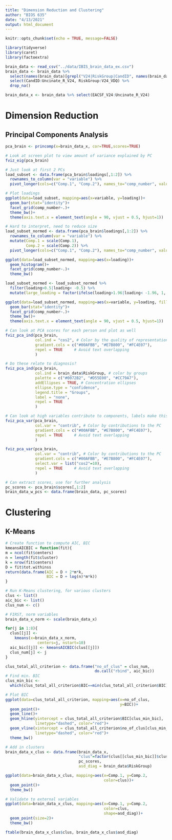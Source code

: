 ```yaml
---
title: "Dimension Reduction and Clustering"
author: "BIOS 635"
date: "4/13/2021"
output: html_document
---
```


```r
knitr::opts_chunk$set(echo = TRUE, message=FALSE)
```

```r
library(tidyverse)
library(caret)
library(factoextra)
```

```r
brain_data <- read_csv("../data/IBIS_brain_data_ex.csv")
brain_data <- brain_data %>%
  select(names(brain_data)[grepl("V24|RiskGroup|CandID", names(brain_data))]) %>%
  select(CandID:Uncinate_R_V24, RiskGroup:V24_VDQ) %>%
  drop_na()

brain_data_x <- brain_data %>% select(EACSF_V24:Uncinate_R_V24)
```

# Dimension Reduction
## Principal Components Analysis

```r
pca_brain <- princomp(x=brain_data_x, cor=TRUE,scores=TRUE)

# Look at screen plot to view amount of variance explained by PC
fviz_eig(pca_brain)

# Just look at first 2 PCs
load_subset <- data.frame(pca_brain$loadings[,1:2]) %>% 
  rownames_to_column(var = "variable") %>%
  pivot_longer(cols=c("Comp.1", "Comp.2"), names_to="comp_number", values_to="loading")

# Plot loadings
ggplot(data=load_subset, mapping=aes(x=variable, y=loading))+
  geom_bar(stat="identity")+
  facet_grid(comp_number~.)+ 
  theme_bw()+
  theme(axis.text.x = element_text(angle = 90, vjust = 0.5, hjust=1))

# Hard to interpret, need to reduce size
load_subset_normed <- data.frame(pca_brain$loadings[,1:2]) %>% 
  rownames_to_column(var = "variable") %>%
  mutate(Comp.1 = scale(Comp.1),
         Comp.2 = scale(Comp.2)) %>%
  pivot_longer(cols=c("Comp.1", "Comp.2"), names_to="comp_number", values_to="loading")

ggplot(data=load_subset_normed, mapping=aes(x=loading))+
  geom_histogram()+
  facet_grid(comp_number~.)+ 
  theme_bw()

load_subset_normed <- load_subset_normed %>%
  filter(loading>0.5|loading< -0.5) %>%
  mutate(large_loading = factor(ifelse(loading>1.96|loading< -1.96, 1, 0)))

ggplot(data=load_subset_normed, mapping=aes(x=variable, y=loading, fill=large_loading))+
  geom_bar(stat="identity")+
  facet_grid(comp_number~.)+ 
  theme_bw()+
  theme(axis.text.x = element_text(angle = 90, vjust = 0.5, hjust=1))

# Can look at PCA scores for each person and plot as well
fviz_pca_ind(pca_brain,
             col.ind = "cos2", # Color by the quality of representation
             gradient.cols = c("#00AFBB", "#E7B800", "#FC4E07"),
             repel = TRUE     # Avoid text overlapping
             )

# Do these relate to diagnosis?
fviz_pca_ind(pca_brain,
             col.ind = brain_data$RiskGroup, # color by groups
             palette = c("#0072B2", "#D55E00", "#CC79A7"),
             addEllipses = TRUE, # Concentration ellipses
             ellipse.type = "confidence",
             legend.title = "Groups",
             label = "none",
             repel = TRUE
             )

# Can look at high variables contribute to components, labels make this messy
fviz_pca_var(pca_brain,
             col.var = "contrib", # Color by contributions to the PC
             gradient.cols = c("#00AFBB", "#E7B800", "#FC4E07"),
             repel = TRUE     # Avoid text overlapping
             )

fviz_pca_var(pca_brain,
             col.var = "contrib", # Color by contributions to the PC
             gradient.cols = c("#00AFBB", "#E7B800", "#FC4E07"),
             select.var = list("cos2"=10),
             repel = TRUE     # Avoid text overlapping
             )

# Can extract scores, use for further analysis
pc_scores <- pca_brain$scores[,1:2]
brain_data_w_pcs <- data.frame(brain_data, pc_scores)
``` 

# Clustering
## K-Means
```r
# Create function to compute AIC, BIC
kmeansAICBIC = function(fit){
m = ncol(fit$centers)
n = length(fit$cluster)
k = nrow(fit$centers)
D = fit$tot.withinss
return(data.frame(AIC = D + 2*m*k,
                  BIC = D + log(n)*m*k))
}

# Run K-Means clustering, for various clusters
clus <- list()
aic_bic <- list()
clus_num <- c()

# FIRST, norm variables
brain_data_x_norm <- scale(brain_data_x)

for(j in 1:8){
  clus[[j]] <- 
    kmeans(x=brain_data_x_norm,
              centers=j, nstart=10)
  aic_bic[[j]] <- kmeansAICBIC(clus[[j]])
  clus_num[j] <- j
}

clus_total_all_criterion <- data.frame("no_of_clus" = clus_num, 
                                       do.call("rbind", aic_bic))
# Find min. BIC
clus_min_bic <-
  which(clus_total_all_criterion$BIC==min(clus_total_all_criterion$BIC))

# Plot BIC
ggplot(data=clus_total_all_criterion, mapping=aes(x=no_of_clus,
                                                  y=BIC))+
  geom_point()+
  geom_line()+
  geom_hline(yintercept = clus_total_all_criterion$BIC[clus_min_bic],
             linetype="dashed", color="red")+
  geom_vline(xintercept = clus_total_all_criterion$no_of_clus[clus_min_bic],
             linetype="dashed", color="red")+
  theme_bw()

# Add in clusters
brain_data_x_clus <- data.frame(brain_data_x, 
                                "clus"=factor(clus[[clus_min_bic]]$cluster),
                                pc_scores,
                                asd_diag = brain_data$RiskGroup)

ggplot(data=brain_data_x_clus, mapping=aes(x=Comp.1, y=Comp.2,
                                           color=clus))+
  geom_point()+
  theme_bw()

# Validate to external variables
ggplot(data=brain_data_x_clus, mapping=aes(x=Comp.1, y=Comp.2,
                                           color=clus,
                                           shape=asd_diag))+
  geom_point(size=2)+
  theme_bw()

ftable(brain_data_x_clus$clus, brain_data_x_clus$asd_diag)
```
